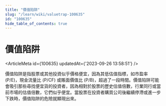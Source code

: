 ```yaml
---
title: "價值陷阱"
slug: "/learn/wiki/valuetrap-100635"
id: "100635"
hide_table_of_contents: true
---
```



# 價值陷阱

<ArticleMeta id={100635} updatedAt={'2023-09-26 13:58:51'} />
<div className='border-solid border-b border-t-0 my-4 border-[var(--ifm-color-gray-300)]' />

價值陷阱是指股票或其他投資似乎價格便宜，因為其低估值指標，如市盈率 (P/E)，現金流量比 (P/CF) 或賬面價值比 (P/B)，超過了一段時間。價值陷阱可能會吸引那些尋找便宜貨的投資者，因為相對於股票的歷史估值倍數，行業同行或當前市場的估值倍數，它們似乎便宜。當股票在投資者購買公司後繼續停滯或進一步下跌時，價值陷阱的危險就顯現出來。
